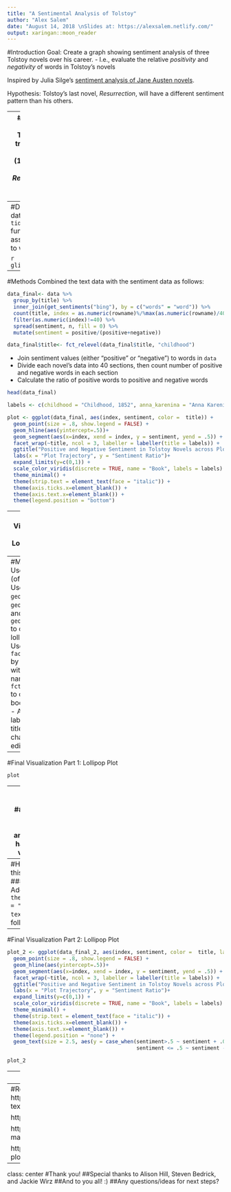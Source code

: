 ```yaml
---
title: "A Sentimental Analysis of Tolstoy"
author: "Alex Salem"
date: "August 14, 2018 \nSlides at: https://alexsalem.netlify.com/"
output: xaringan::moon_reader
---
```


#Introduction
Goal: Create a graph showing sentiment analysis of three Tolstoy novels over his career.
  - I.e., evaluate the relative *positivity* and *negativity* of words in Tolstoy's novels
  
Inspired by Julia Silge's [sentiment analysis of Jane Austen novels](https://juliasilge.com/blog/life-changing-magic/).

Hypothesis: Tolstoy's last novel, *Resurrection*, will have a different sentiment pattern than his others.

---
#Description of the Data
Full text of three novels by Leo Tolstoy:
  - *Childhood* (1852), translated into English by C.J. Hogarth
  - *Anna Karenina* (1877), translated into English by Constance Garnett
  - *Resurrection* (1899), translated into English by Mrs. Louise Maude

Plaintext copies pulled from [Project Gutenburg.](http://www.gutenberg.org/)

Data cleaned and processed using `Python`, then read into R:
```r
library(readr)
library(tidytext)
library(tidyverse)
library(viridis)
```
```r
anna_karenina<- read_csv("anna_karenina.csv", col_types = cols(title = col_factor(levels = NULL)))
childhood <- read_csv("childhood.csv", col_types = cols(title = col_factor(levels = NULL)))
resurrection<- read_csv("resurrection.csv", col_types = cols(title = col_factor(levels = NULL)))
```

```r
anna_karenina <- anna_karenina %>% 
  rownames_to_column()

childhood <- childhood %>% 
  rownames_to_column()

resurrection <- resurrection %>% 
  rownames_to_column()

```

```r
data <- bind_rows(childhood, anna_karenina, resurrection)
```

```r
glimpse(data)
```

---
#Description of the Data
This data was then combined with the `tidytext::get_sentiments()` function, which has an assignment of sentiment values to words:

```r
glimpse(get_sentiments("bing"))
```

---
#Methods
Combined the text data with the sentiment data as follows:
```r
data_final<- data %>% 
  group_by(title) %>% 
  inner_join(get_sentiments("bing"), by = c("words" = "word")) %>% 
  count(title, index = as.numeric(rowname)%/%max(as.numeric(rowname)/40), sentiment) %>%
  filter(as.numeric(index)!=40) %>% 
  spread(sentiment, n, fill = 0) %>%
  mutate(sentiment = positive/(positive+negative))

data_final$title<- fct_relevel(data_final$title, "childhood")
```
- Join sentiment values (either "positive" or "negative") to words in `data`
- Divide each novel's data into 40 sections, then count number of positive and negative words in each section 
- Calculate the ratio of positive words to positive and negative words
```r
head(data_final)
```

```r
labels <- c(childhood = "Childhood, 1852", anna_karenina = "Anna Karenina, 1877", resurrection = "Resurrection, 1899")

plot <- ggplot(data_final, aes(index, sentiment, color =  title)) +
  geom_point(size = .8, show.legend = FALSE) +
  geom_hline(aes(yintercept=.5))+
  geom_segment(aes(x=index, xend = index, y = sentiment, yend = .5)) +
  facet_wrap(~title, ncol = 3, labeller = labeller(title = labels)) +
  ggtitle("Positive and Negative Sentiment in Tolstoy Novels across Plot Trajectory", subtitle = "Sentiment Ratio = Positive Words / (Positive Words + Negative Words) \nSentiment Ratio > 0.5 indicates more positive than negative words \nSentiment Ratio < 0.5 indicates more negative than positive words      ") +
  labs(x = "Plot Trajectory", y = "Sentiment Ratio")+
  expand_limits(y=c(0,1)) +
  scale_color_viridis(discrete = TRUE, name = "Book", labels = labels) +
  theme_minimal() +
  theme(strip.text = element_text(face = "italic")) +
  theme(axis.ticks.x=element_blank()) +
  theme(axis.text.x=element_blank()) +
  theme(legend.position = "bottom")

```

---
#Final Visualization Part 1: Lollipop Plot
```r
plot
```

---
#Methods
- Used `ggplot2` (of course)!
- Used `geom_point()`, `geom_hline()`, and `geom_segment()` to create the lollipops
- Used `facet_wrap()` by title, relabel with nice names
- Used `fct_relevel()` to order the books by year
- Added axis labels and title/subtitle, change colors, edited legend

---
#Final Visualization Part 1: Lollipop Plot
```r
plot
```

---
#How can we improve this?
###Ideas:
- Legend at the bottom is repetitive
- Add annotations-- what's happening in these various sections?

```r
data_final_2 <- data_final %>% 
  mutate(text = "")

data_final_2$text = c(" ", " ", "New \nlove", rep(" ", 21),"Karenin \nupset, \nAnna missing \nson", rep(" ", 11), "Anna \nDies", rep(" ", 83))
```

---
#How can we improve this?
###Implementation:
- Add in `theme(legend.position = "none")`
- Add a `text` variable as follows:
```r
data_final_2[24:26,]
```
- Then add a `geom_text()` layer to the plot

---
#Final Visualization Part 2: Lollipop Plot
```r
plot_2 <- ggplot(data_final_2, aes(index, sentiment, color =  title, label = text)) +
  geom_point(size = .8, show.legend = FALSE) +
  geom_hline(aes(yintercept=.5))+
  geom_segment(aes(x=index, xend = index, y = sentiment, yend = .5)) +
  facet_wrap(~title, ncol = 3, labeller = labeller(title = labels)) +
  ggtitle("Positive and Negative Sentiment in Tolstoy Novels across Plot Trajectory", subtitle = "Sentiment Ratio = Positive Words / (Positive Words + Negative Words) \nSentiment Ratio > 0.5 indicates more positive than negative words \nSentiment Ratio < 0.5 indicates more negative than positive words      ") +
  labs(x = "Plot Trajectory", y = "Sentiment Ratio")+
  expand_limits(y=c(0,1)) +
  scale_color_viridis(discrete = TRUE, name = "Book", labels = labels) +
  theme_minimal() +
  theme(strip.text = element_text(face = "italic")) +
  theme(axis.ticks.x=element_blank()) +
  theme(axis.text.x=element_blank()) +
  theme(legend.position = "none") +
  geom_text(size = 2.5, aes(y = case_when(sentiment>.5 ~ sentiment + .09,
                                          sentiment <= .5 ~ sentiment -.12)))
```

```r
plot_2
```
---
#Methods

```r
plot_2 <- ggplot(data_final_2, aes(index, sentiment, color =  title, label = text)) +
  geom_point(size = .8, show.legend = FALSE) +
  geom_hline(aes(yintercept=.5))+
  geom_segment(aes(x=index, xend = index, y = sentiment, yend = .5)) +
  facet_wrap(~title, ncol = 3, labeller = labeller(title = labels)) +
  ggtitle("Positive and Negative Sentiment in Tolstoy Novels across Plot Trajectory", subtitle = "Sentiment Ratio = Positive Words / (Positive Words + Negative Words) \nSentiment Ratio > 0.5 indicates more positive than negative words \nSentiment Ratio < 0.5 indicates more negative than positive words      ") +
  labs(x = "Plot Trajectory", y = "Sentiment Ratio")+
  expand_limits(y=c(0,1)) +
  scale_color_viridis(discrete = TRUE, name = "Book", labels = labels) +
  theme_minimal() +
  theme(strip.text = element_text(face = "italic")) +
  theme(axis.ticks.x=element_blank()) +
  theme(axis.text.x=element_blank()) +
  theme(legend.position = "none") +
  geom_text(size = 3, aes(y = case_when(sentiment>.5 ~ sentiment + .09,
                                          sentiment <= .5 ~ sentiment -.12)))

```

---
#References
https://machinelearningmastery.com/clean-text-machine-learning-python/

https://www.tidytextmining.com/sentiment.html

https://juliasilge.com/blog/life-changing-magic/

https://python-graph-gallery.com/lollipop-plot/

---
class: center
#Thank you!
##Special thanks to Alison Hill, Steven Bedrick, and Jackie Wirz
##And to you all! :)
##Any questions/ideas for next steps?